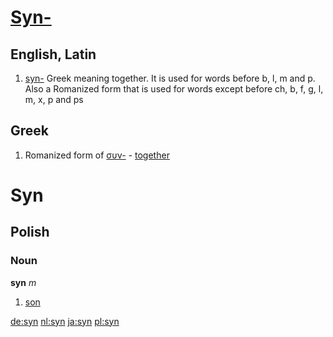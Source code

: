 =[[Syn-]]=
==English, Latin==

# [[syn-]] Greek <!--[[]]--> meaning together.  It is used for words before b, l, m and p.  Also a  Romanized form that is used for words except before ch, b, f, g, l, m, x, p and ps

==Greek==
#Romanized form of [[συν-]] - [[together]]
=Syn=
==Polish==<!--
===Pronunciation===-->
===Noun===
'''syn''' ''m''

# [[son]]

[[de:syn]]
[[nl:syn]]
[[ja:syn]]
[[pl:syn]]